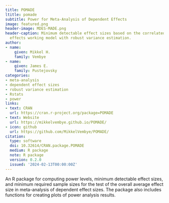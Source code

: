 ```yaml
---
title: POMADE
ltitle: pomade
subtitle: Power for Meta-Analysis of Dependent Effects
image: featured.png
header-image: MDES-MADE.png
header-caption: Minimum detectable effect sizes based on the correlated-and-hierarchical
  effects working model with robust variance estimation.
author:
- name:
    given: Mikkel H.
    family: Vembye
- name:
    given: James E.
    family: Pustejovsky
categories:
- meta-analysis
- dependent effect sizes
- robust variance estimation
- Rstats
- power
links:
- text: CRAN
  url: https://cran.r-project.org/package=POMADE
- text: Website
  url: https://mikkelvembye.github.io/POMADE/
- icon: github
  url: https://github.com/MikkelVembye/POMADE/
citation:
  type: software
  doi: 10.32614/CRAN.package.POMADE
  medium: R package
  note: R package
  version: 0.2.0
  issued: '2024-02-13T00:00:00Z'
---
```


An R package for computing power levels, minimum detectable effect sizes, and minimum required sample sizes for the test of the overall average effect size in meta-analysis of dependent effect sizes. The package also includes functions for creating plots of power analysis results.

